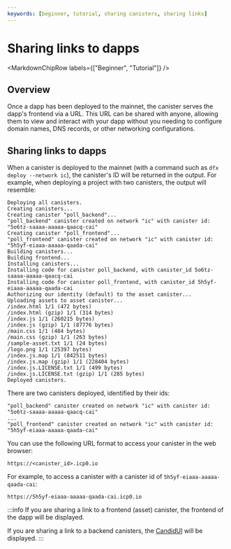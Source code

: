 ```yaml
---
keywords: [beginner, tutorial, sharing canisters, sharing links]
---
```



# Sharing links to dapps

<MarkdownChipRow labels={["Beginner", "Tutorial"]} />

## Overview

Once a dapp has been deployed to the mainnet, the <GlossaryTooltip>canister</GlossaryTooltip> serves the dapp's frontend via a URL. This URL can be shared with anyone, allowing them to view and interact with your dapp without you needing to configure domain names, DNS records, or other networking configurations.

## Sharing links to dapps

When a canister is deployed to the mainnet (with a command such as `dfx deploy --network ic`), the canister's ID will be returned in the output. For example, when deploying a project with two canisters, the output will resemble:

```
Deploying all canisters.
Creating canisters...
Creating canister "poll_backend"...
"poll_backend" canister created on network "ic" with canister id: "5o6tz-saaaa-aaaaa-qaacq-cai"
Creating canister "poll_frontend"...
"poll_frontend" canister created on network "ic" with canister id: "5h5yf-eiaaa-aaaaa-qaada-cai"
Building canisters...
Building frontend...
Installing canisters...
Installing code for canister poll_backend, with canister_id 5o6tz-saaaa-aaaaa-qaacq-cai
Installing code for canister poll_frontend, with canister_id 5h5yf-eiaaa-aaaaa-qaada-cai
Authorizing our identity (default) to the asset canister...
Uploading assets to asset canister...
/index.html 1/1 (472 bytes)
/index.html (gzip) 1/1 (314 bytes)
/index.js 1/1 (260215 bytes)
/index.js (gzip) 1/1 (87776 bytes)
/main.css 1/1 (484 bytes)
/main.css (gzip) 1/1 (263 bytes)
/sample-asset.txt 1/1 (24 bytes)
/logo.png 1/1 (25397 bytes)
/index.js.map 1/1 (842511 bytes)
/index.js.map (gzip) 1/1 (228404 bytes)
/index.js.LICENSE.txt 1/1 (499 bytes)
/index.js.LICENSE.txt (gzip) 1/1 (285 bytes)
Deployed canisters.
```

There are two canisters deployed, identified by their ids:

```
"poll_backend" canister created on network "ic" with canister id: "5o6tz-saaaa-aaaaa-qaacq-cai"
...
"poll_frontend" canister created on network "ic" with canister id: "5h5yf-eiaaa-aaaaa-qaada-cai"
```

You can use the following URL format to access your canister in the web browser:

```
https://<canister_id>.icp0.io
```

For example, to access a canister with a canister id of `5h5yf-eiaaa-aaaaa-qaada-cai`:

```
https://5h5yf-eiaaa-aaaaa-qaada-cai.icp0.io
```

:::info
If you are sharing a link to a frontend (asset) canister, the frontend of the dapp will be displayed.

If you are sharing a link to a backend canisters, the [CandidUI](/docs/current/developer-docs/backend/candid/candid-concepts) will be displayed.
:::
